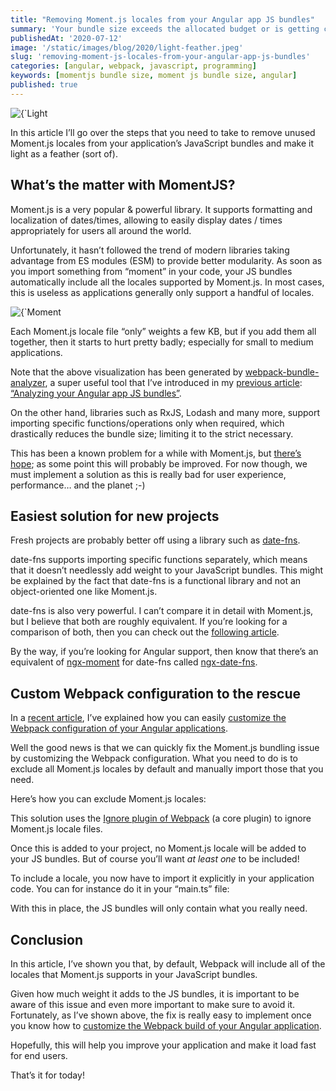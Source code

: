 ```yaml
---
title: "Removing Moment.js locales from your Angular app JS bundles"
summary: 'Your bundle size exceeds the allocated budget or is getting close to it? Moment.js might be one of the major culprits. Let’s see how to fix the situation using a custom Webpack configuration'
publishedAt: '2020-07-12'
image: '/static/images/blog/2020/light-feather.jpeg'
slug: 'removing-moment-js-locales-from-your-angular-app-js-bundles'
categories: [angular, webpack, javascript, programming]
keywords: [momentjs bundle size, moment js bundle size, angular]
published: true
---
```


<BlogPostCenteredContent>
  <Image
    alt={`Light as a feather`}
    src={`/static/images/blog/2020/light-feather.jpeg`}
    width={700}
    height={467}
    priority
  />
</BlogPostCenteredContent>

In this article I’ll go over the steps that you need to take to remove unused Moment.js locales from your application’s JavaScript bundles and make it light as a feather (sort of).

## What’s the matter with MomentJS?

Moment.js is a very popular & powerful library. It supports formatting and localization of dates/times, allowing to easily display dates / times appropriately for users all around the world.

Unfortunately, it hasn’t followed the trend of modern libraries taking advantage from ES modules (ESM) to provide better modularity. As soon as you import something from “moment” in your code, your JS bundles automatically include all the locales supported by Moment.js. In most cases, this is useless as applications generally only support a handful of locales.

<BlogPostCenteredContent>
  <Image
    alt={`Moment bundle problem`}
    src={`/static/images/blog/2020/bundles-moment-problem.png`}
    width={700}
    height={474}
    priority
  />
</BlogPostCenteredContent>

Each Moment.js locale file “only” weights a few KB, but if you add them all together, then it starts to hurt pretty badly; especially for small to medium applications.

Note that the above visualization has been generated by [webpack-bundle-analyzer](https://medium.com/swlh/analyzing-your-angular-app-js-bundles-8f5def43cd53), a super useful tool that I’ve introduced in my [previous article](https://medium.com/swlh/analyzing-your-angular-app-js-bundles-8f5def43cd53): [“Analyzing your Angular app JS bundles”](https://medium.com/swlh/analyzing-your-angular-app-js-bundles-8f5def43cd53).

On the other hand, libraries such as RxJS, Lodash and many more, support importing specific functions/operations only when required, which drastically reduces the bundle size; limiting it to the strict necessary.

This has been a known problem for a while with Moment.js, but [there’s hope](https://github.com/moment/moment/issues/5492); as some point this will probably be improved. For now though, we must implement a solution as this is really bad for user experience, performance… and the planet ;-)

## Easiest solution for new projects

Fresh projects are probably better off using a library such as [date-fns](https://date-fns.org/).

date-fns supports importing specific functions separately, which means that it doesn’t needlessly add weight to your JavaScript bundles. This might be explained by the fact that date-fns is a functional library and not an object-oriented one like Moment.js.

date-fns is also very powerful. I can’t compare it in detail with Moment.js, but I believe that both are roughly equivalent. If you’re looking for a comparison of both, then you can check out the [following article](https://medium.com/@k2u4yt/momentjs-vs-date-fns-6bddc7bfa21e).

By the way, if you’re looking for Angular support, then know that there’s an equivalent of [ngx-moment](https://www.npmjs.com/package/ngx-moment) for date-fns called [ngx-date-fns](https://github.com/joanllenas/ngx-date-fns).

## Custom Webpack configuration to the rescue

In a [recent article](https://medium.com/javascript-in-plain-english/customizing-your-angular-apps-webpack-configuration-4099144949fc), I’ve explained how you can easily [customize the Webpack configuration of your Angular applications](https://medium.com/javascript-in-plain-english/customizing-your-angular-apps-webpack-configuration-4099144949fc).

Well the good news is that we can quickly fix the Moment.js bundling issue by customizing the Webpack configuration. What you need to do is to exclude all Moment.js locales by default and manually import those that you need.

Here’s how you can exclude Moment.js locales:

<Gist gistLink="dsebastien/3820dcc99ceafcd7b57ce7a9ba7a46f5" />

This solution uses the [Ignore plugin of Webpack](https://webpack.js.org/plugins/ignore-plugin/) (a core plugin) to ignore Moment.js locale files.

Once this is added to your project, no Moment.js locale will be added to your JS bundles. But of course you’ll want _at least one_ to be included!

To include a locale, you now have to import it explicitly in your application code. You can for instance do it in your “main.ts” file:

<Gist gistLink="dsebastien/5c5e9d3d57c064f6a9049524b354e131" />

With this in place, the JS bundles will only contain what you really need.

## Conclusion

In this article, I’ve shown you that, by default, Webpack will include all of the locales that Moment.js supports in your JavaScript bundles.

Given how much weight it adds to the JS bundles, it is important to be aware of this issue and even more important to make sure to avoid it. Fortunately, as I’ve shown above, the fix is really easy to implement once you know how to [customize the Webpack build of your Angular application](https://medium.com/javascript-in-plain-english/customizing-your-angular-apps-webpack-configuration-4099144949fc).

Hopefully, this will help you improve your application and make it load fast for end users.

That’s it for today!

<BlogPostSignature />
